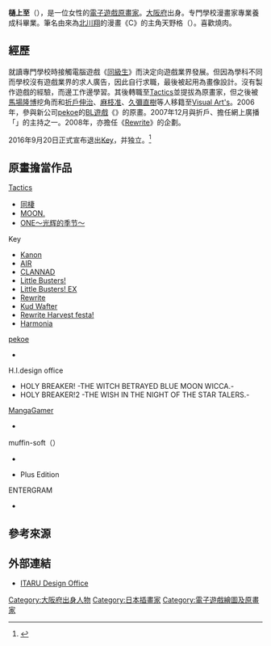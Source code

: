 {{Japanese|japanese=樋上 いたる|kana=ひのうえ いたる|romaji=Hinoue Itaru}}
'''樋上至'''（{{bd||3月1日||}}），是一位女性的[[電子遊戲|電子遊戲]][[原畫家|原畫家]]。[[大阪府|大阪府]]出身。专門學校漫畫家專業養成科畢業。筆名由來為[[北川翔|北川翔]]的漫畫《C》的主角天野格（{{lang|ja|あまのいたる}}）。喜歡燒肉。

== 經歷 ==
就讀專門學校時接觸電腦遊戲《[[同級生|同級生]]》而決定向遊戲業界發展。但因為學科不同而學校沒有遊戲業界的求人廣告，因此自行求職，最後被起用為畫像設計。沒有製作遊戲的經驗，而邊工作邊學習。其後轉職至[[NEXTON|Tactics]]並提拔為原畫家，但之後被[[馬場隆博|馬場隆博]]挖角而和[[折戶伸治|折戶伸治]]、[[麻枝准|麻枝准]]、[[久彌直樹|久彌直樹]]等人移籍至[[Visual_Art's|Visual Art's]]。2006年，參與新公司[[pekoe|pekoe]]的[[BL遊戲|BL遊戲]]《{{lang|ja|[[ぼくらはみんな、恋をする|ぼくらはみんな、恋をする]]}}》的原畫。2007年12月與折戶、{{lang|ja|ちろと}}擔任網上廣播「{{lang|ja|[[Keyらじ|Keyらじ]]}}」的主持之一。2008年，亦擔任《[[Rewrite|Rewrite]]》的企劃。

2016年9月20日正式宣布退出[[Key_(公司)|Key]]，并独立。<ref>{{Cite web|url=http://www.animatetimes.com/news/details.php?id=1474347404|script-title=ja:樋上いたるさんがビジュアルアーツを退社！　なぜ独立の道を選んだのか…独占インタビュー！|publisher=animate Times|date=2016年9月20日|accessdate=2017年3月25日|language=ja|archive-date=2016年9月20日|archive-url=https://web.archive.org/web/20160920111022/http://www.animatetimes.com/news/details.php?id=1474347404|dead-url=no}}</ref>

== 原畫擔當作品 ==
;[[NEXTON|Tactics]]
* [[同棲|同棲]]
* [[MOON.|MOON.]]
* [[ONE～光辉的季节～|ONE～光辉的季节～]]
;Key
* [[Kanon|Kanon]]
* [[AIR_(遊戲)|AIR]]
* [[CLANNAD|CLANNAD]]
* [[Little_Busters!|Little Busters!]]
* [[Little_Busters!_EX|Little Busters! EX]]
* [[Rewrite|Rewrite]]
* [[Kud_Wafter|Kud Wafter]]
* [[Rewrite_Harvest_festa!|Rewrite Harvest festa!]]
* [[Harmonia_(游戏)|Harmonia]]
;[[Visual_Art's|pekoe]]
* {{lang|ja|ぼくらはみんな、恋をする}}
;H.I.design office
* HOLY BREAKER! -THE WITCH BETRAYED BLUE MOON WICCA.-
* HOLY BREAKER!2 -THE WISH IN THE NIGHT OF THE STAR TALERS.-
;[[MangaGamer|MangaGamer]]
* {{lang|ja|～リトルリトル・リリック～ 恋するコロポックル}}
;muffin-soft（{{lang|ja|まふぃん}}）
* {{lang|ja|はるかどらいぶ!}}
* {{lang|ja|はるかどらいぶ!}} Plus Edition
;ENTERGRAM
* {{lang|ja|幻想牢獄のカレイドスコープ}}

== 參考來源 ==
<references />

== 外部連結 ==
* [http://itaru-designoffice.product.co.jp/ ITARU Design Office] {{Wayback|url=http://itaru-designoffice.product.co.jp/ |date=20190729020201 }}

{{Key}}
{{DEFAULTSORT:Hinoue Itaru}}
[[Category:大阪府出身人物|Category:大阪府出身人物]]
[[Category:日本插畫家|Category:日本插畫家]]
[[Category:電子遊戲繪圖及原畫家|Category:電子遊戲繪圖及原畫家]]